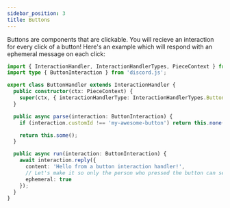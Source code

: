 ```yaml
---
sidebar_position: 3
title: Buttons
---
```


Buttons are components that are clickable. You will recieve an interaction for every click of a button! Here's an
example which will respond with an ephemeral message on each click:

```typescript ts2esm2cjs
import { InteractionHandler, InteractionHandlerTypes, PieceContext } from '@sapphire/framework';
import type { ButtonInteraction } from 'discord.js';

export class ButtonHandler extends InteractionHandler {
  public constructor(ctx: PieceContext) {
    super(ctx, { interactionHandlerType: InteractionHandlerTypes.Button });
  }

  public async parse(interaction: ButtonInteraction) {
    if (interaction.customId !== 'my-awesome-button') return this.none();

    return this.some();
  }

  public async run(interaction: ButtonInteraction) {
    await interaction.reply({
      content: 'Hello from a button interaction handler!',
      // Let's make it so only the person who pressed the button can see this message!
      ephemeral: true
    });
  }
}
```
